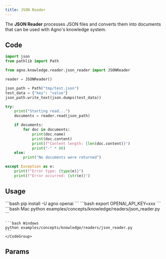 ```yaml
---
title: JSON Reader
---
```


The **JSON Reader** processes JSON files and converts them into documents that can be used with Agno's knowledge system.

## Code

```python examples/concepts/knowledge/readers/json_reader.py
import json
from pathlib import Path

from agno.knowledge.reader.json_reader import JSONReader

reader = JSONReader()

json_path = Path("tmp/test.json")
test_data = {"key": "value"}
json_path.write_text(json.dumps(test_data))

try:
    print("Starting read...")
    documents = reader.read(json_path)

    if documents:
        for doc in documents:
            print(doc.name)
            print(doc.content)
            print(f"Content length: {len(doc.content)}")
            print("-" * 80)
    else:
        print("No documents were returned")

except Exception as e:
    print(f"Error type: {type(e)}")
    print(f"Error occurred: {str(e)}")
```

## Usage

<Steps>
  <Snippet file="create-venv-step.mdx" />

  <Step title="Install libraries">
    ```bash
    pip install -U agno openai
    ```
  </Step>

  <Step title="Set environment variables">
    ```bash
    export OPENAI_API_KEY=xxx
    ```
  </Step>

  <Step title="Run Agent">
    <CodeGroup>
    ```bash Mac
    python examples/concepts/knowledge/readers/json_reader.py
    ```

    ```bash Windows
    python examples/concepts/knowledge/readers/json_reader.py
    ```
    </CodeGroup>
  </Step>
</Steps>

## Params

<Snippet file="json-reader-reference.mdx" />

